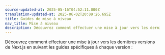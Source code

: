 ```yaml
---
source-updated-at: 2025-05-16T04:52:11.000Z
translation-updated-at: 2025-06-02T20:09:26.695Z
title: Guides de mise à niveau
nav_title: Mise à niveau
description: Découvrez comment effectuer une mise à jour vers les dernières versions de Next.js.
---
```


Découvrez comment effectuer une mise à jour vers les dernières versions de Next.js en suivant les guides spécifiques à chaque version :